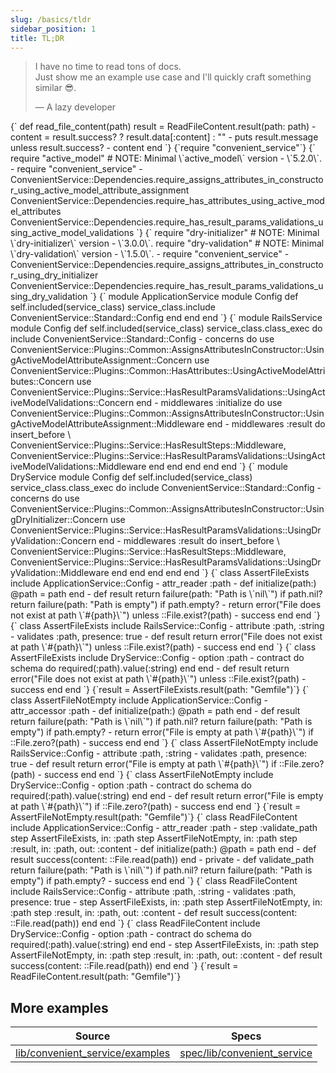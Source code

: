 ```yaml
---
slug: /basics/tldr
sidebar_position: 1
title: TL;DR
---
```



> I have no time to read tons of docs. <br/>
> Just show me an example use case and I'll quickly craft something similar 😎.
>
> — A lazy developer

<CodeBlock language="ruby">
  {`
    def read_file_content(path)
      result = ReadFileContent.result(path: path)
      -
      content = result.success? ? result.data[:content] : ""
      -
      puts result.message unless result.success?
      -
      content
    end
  `}
</CodeBlock>

<Tabs groupId="config">
  <TabItem value="standard" label="Standard" default>
    <CodeBlock language="ruby">
      {`require "convenient_service"`}
    </CodeBlock>
  </TabItem>
  <TabItem value="rails" label="Rails">
    <CodeBlock language="ruby">
      {`
        require "active_model" # NOTE: Minimal \`active_model\` version - \`5.2.0\`.
        -
        require "convenient_service"
        -
        ConvenientService::Dependencies.require_assigns_attributes_in_constructor_using_active_model_attribute_assignment
        ConvenientService::Dependencies.require_has_attributes_using_active_model_attributes
        ConvenientService::Dependencies.require_has_result_params_validations_using_active_model_validations
      `}
    </CodeBlock>
  </TabItem>
  <TabItem value="dry" label="Dry">
    <CodeBlock language="ruby">
      {`
        require "dry-initializer" # NOTE: Minimal \`dry-initializer\` version - \`3.0.0\`.
        require "dry-validation" # NOTE: Minimal \`dry-validation\` version - \`1.5.0\`.
        -
        require "convenient_service"
        -
        ConvenientService::Dependencies.require_assigns_attributes_in_constructor_using_dry_initializer
        ConvenientService::Dependencies.require_has_result_params_validations_using_dry_validation
      `}
    </CodeBlock>
  </TabItem>
</Tabs>

<Tabs groupId="config">
  <TabItem value="standard" label="Standard" default>
    <CodeBlock language="ruby">
      {`
        module ApplicationService
          module Config
            def self.included(service_class)
              service_class.include ConvenientService::Standard::Config
            end
          end
        end
      `}
    </CodeBlock>
  </TabItem>
  <TabItem value="rails" label="Rails">
    <CodeBlock language="ruby">
      {`
        module RailsService
          module Config
            def self.included(service_class)
              service_class.class_exec do
                include ConvenientService::Standard::Config
                -
                concerns do
                  use ConvenientService::Plugins::Common::AssignsAttributesInConstructor::UsingActiveModelAttributeAssignment::Concern
                  use ConvenientService::Plugins::Common::HasAttributes::UsingActiveModelAttributes::Concern
                  use ConvenientService::Plugins::Service::HasResultParamsValidations::UsingActiveModelValidations::Concern
                end
                -
                middlewares :initialize do
                  use ConvenientService::Plugins::Common::AssignsAttributesInConstructor::UsingActiveModelAttributeAssignment::Middleware
                end
                -
                middlewares :result do
                  insert_before \
                    ConvenientService::Plugins::Service::HasResultSteps::Middleware,
                    ConvenientService::Plugins::Service::HasResultParamsValidations::UsingActiveModelValidations::Middleware
                end
              end
            end
          end
        end
      `}
    </CodeBlock>
  </TabItem>
  <TabItem value="dry" label="Dry">
    <CodeBlock language="ruby">
      {`
        module DryService
          module Config
            def self.included(service_class)
              service_class.class_exec do
                include ConvenientService::Standard::Config
                -
                concerns do
                  use ConvenientService::Plugins::Common::AssignsAttributesInConstructor::UsingDryInitializer::Concern
                  use ConvenientService::Plugins::Service::HasResultParamsValidations::UsingDryValidation::Concern
                end
                -
                middlewares :result do
                  insert_before \
                    ConvenientService::Plugins::Service::HasResultSteps::Middleware,
                    ConvenientService::Plugins::Service::HasResultParamsValidations::UsingDryValidation::Middleware
                end
              end
            end
          end
        end
      `}
    </CodeBlock>
  </TabItem>
</Tabs>

<Tabs groupId="config">
  <TabItem value="standard" label="Standard" default>
    <CodeBlock language="ruby">
      {`
        class AssertFileExists
          include ApplicationService::Config
          -
          attr_reader :path
          -
          def initialize(path:)
            @path = path
          end
          -
          def result
            return failure(path: "Path is \`nil\`") if path.nil?
            return failure(path: "Path is empty") if path.empty?
            -
            return error("File does not exist at path \`#{path}\`") unless ::File.exist?(path)
            -
            success
          end
        end
      `}
    </CodeBlock>
  </TabItem>
  <TabItem value="rails" label="Rails">
    <CodeBlock language="ruby">
      {`
        class AssertFileExists
          include RailsService::Config
          -
          attribute :path, :string
          -
          validates :path, presence: true
          -
          def result
            return error("File does not exist at path \`#{path}\`") unless ::File.exist?(path)
            -
            success
          end
        end
      `}
    </CodeBlock>
  </TabItem>
  <TabItem value="dry" label="Dry">
    <CodeBlock language="ruby">
      {`
        class AssertFileExists
          include DryService::Config
          -
          option :path
          -
          contract do
            schema do
              required(:path).value(:string)
            end
          end
          -
          def result
            return error("File does not exist at path \`#{path}\`") unless ::File.exist?(path)
            -
            success
          end
        end
      `}
    </CodeBlock>
  </TabItem>
</Tabs>

<CodeBlock language="ruby">
  {`result = AssertFileExists.result(path: "Gemfile")`}
</CodeBlock>

<Tabs groupId="config">
  <TabItem value="standard" label="Standard" default>
    <CodeBlock language="ruby">
      {`
        class AssertFileNotEmpty
          include ApplicationService::Config
          -
          attr_accessor :path
          -
          def initialize(path:)
            @path = path
          end
          -
          def result
            return failure(path: "Path is \`nil\`") if path.nil?
            return failure(path: "Path is empty") if path.empty?
            -
            return error("File is empty at path \`#{path}\`") if ::File.zero?(path)
            -
            success
          end
        end
      `}
    </CodeBlock>
  </TabItem>
  <TabItem value="rails" label="Rails">
    <CodeBlock language="ruby">
      {`
        class AssertFileNotEmpty
          include RailsService::Config
          -
          attribute :path, :string
          -
          validates :path, presence: true
          -
          def result
            return error("File is empty at path \`#{path}\`") if ::File.zero?(path)
            -
            success
          end
        end
      `}
    </CodeBlock>
  </TabItem>
  <TabItem value="dry" label="Dry">
    <CodeBlock language="ruby">
      {`
        class AssertFileNotEmpty
          include DryService::Config
          -
          option :path
          -
          contract do
            schema do
              required(:path).value(:string)
            end
          end
          -
          def result
            return error("File is empty at path \`#{path}\`") if ::File.zero?(path)
            -
            success
          end
        end
      `}
    </CodeBlock>
  </TabItem>
</Tabs>

<CodeBlock language="ruby">
  {`result = AssertFileNotEmpty.result(path: "Gemfile")`}
</CodeBlock>

<Tabs groupId="config">
  <TabItem value="standard" label="Standard" default>
    <CodeBlock language="ruby">
      {`
        class ReadFileContent
          include ApplicationService::Config
          -
          attr_reader :path
          -
          step :validate_path
          step AssertFileExists, in: :path
          step AssertFileNotEmpty, in: :path
          step :result, in: :path, out: :content
          -
          def initialize(path:)
            @path = path
          end
          -
          def result
            success(content: ::File.read(path))
          end
          -
          private
          -
          def validate_path
            return failure(path: "Path is \`nil\`") if path.nil?
            return failure(path: "Path is empty") if path.empty?
            -
            success
          end
        end
      `}
    </CodeBlock>
  </TabItem>
  <TabItem value="rails" label="Rails">
    <CodeBlock language="ruby">
      {`
        class ReadFileContent
          include RailsService::Config
          -
          attribute :path, :string
          -
          validates :path, presence: true
          -
          step AssertFileExists, in: :path
          step AssertFileNotEmpty, in: :path
          step :result, in: :path, out: :content
          -
          def result
            success(content: ::File.read(path))
          end
        end
      `}
    </CodeBlock>
  </TabItem>
  <TabItem value="dry" label="Dry">
    <CodeBlock language="ruby">
      {`
        class ReadFileContent
          include DryService::Config
          -
          option :path
          -
          contract do
            schema do
              required(:path).value(:string)
            end
          end
          -
          step AssertFileExists, in: :path
          step AssertFileNotEmpty, in: :path
          step :result, in: :path, out: :content
          -
          def result
            success(content: ::File.read(path))
          end
        end
      `}
    </CodeBlock>
  </TabItem>
</Tabs>

<CodeBlock language="ruby">
  {`result = ReadFileContent.result(path: "Gemfile")`}
</CodeBlock>

## More examples

| Source | Specs |
| - | - |
| [lib/convenient_service/examples](https://github.com/marian13/convenient_service/tree/main/lib/convenient_service/examples) | [spec/lib/convenient_service](https://github.com/marian13/convenient_service/tree/main/spec/lib/convenient_service/examples)
